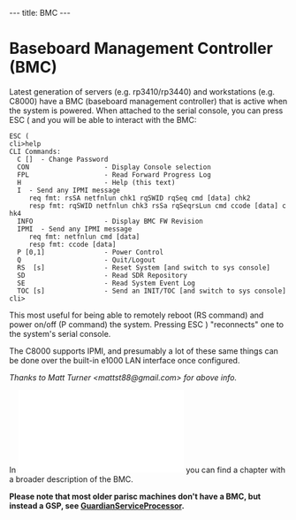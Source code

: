 ---
title: BMC
---

= Baseboard Management Controller (BMC)  =

Latest generation of servers (e.g. rp3410/rp3440) and workstations (e.g. C8000) have a BMC (baseboard management controller) that is active when the system is powered.
When attached to the serial console, you can press ESC ( and you will be able to interact with the BMC:

 ESC (
 cli>help
 CLI Commands:
   C [<passwordstring>]  - Change Password
   CON                   - Display Console selection
   FPL                   - Read Forward Progress Log
   H                     - Help (this text)
   I <ipmi command data> - Send any IPMI message
      req fmt: rsSA netfnlun chk1 rqSWID rqSeq cmd [data] chk2
      resp fmt: rqSWID netfnlun chk3 rsSa rqSeqrsLun cmd ccode [data] chk4
   INFO                  - Display BMC FW Revision
   IPMI <ipmi command data> - Send any IPMI message
      req fmt: netfnlun cmd [data]
      resp fmt: ccode [data]
   P [0,1]               - Power Control
   Q                     - Quit/Logout
   RS  [s]               - Reset System [and switch to sys console]
   SD                    - Read SDR Repository
   SE                    - Read System Event Log
   TOC [s]               - Send an INIT/TOC [and switch to sys console]
 cli>

This most useful for being able to remotely reboot (RS command) and power on/off (P command) the system.
Pressing ESC ) "reconnects" one to the system's serial console.

The C8000 supports IPMI, and presumably a lot of these same things 
can be done over the built-in e1000 LAN interface once configured.

''Thanks to Matt Turner <mattst88@gmail.com> for above info.''

In [[File:Lpv00338 rx2600 zx6000.pdf]] you can find a chapter with a broader description of the BMC.

'''Please note that most older parisc machines don't have a BMC, but instead a GSP, see [[GuardianServiceProcessor]].'''